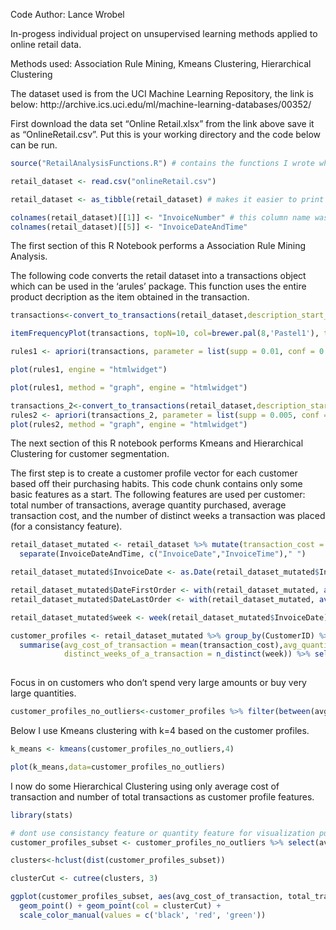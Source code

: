 Code Author: Lance Wrobel

In-progess individual project on unsupervised learning methods applied to online retail data.

Methods used: Association Rule Mining, Kmeans Clustering, Hierarchical Clustering

The dataset used is from the UCI Machine Learning Repository, the link is below:
http://archive.ics.uci.edu/ml/machine-learning-databases/00352/

First download the data set "Online Retail.xlsx" from the link above save it as "OnlineRetail.csv". Put this is your working directory and the code below can be run.

```{r}
source("RetailAnalysisFunctions.R") # contains the functions I wrote which are called from this notebook
```

```{r}
retail_dataset <- read.csv("onlineRetail.csv")

retail_dataset <- as_tibble(retail_dataset) # makes it easier to print the dataset and check columns

colnames(retail_dataset)[[1]] <- "InvoiceNumber" # this column name was orginally read in wrong
colnames(retail_dataset)[[5]] <- "InvoiceDateAndTime"
```

The first section of this R Notebook performs a Association Rule Mining Analysis.

The following code converts the retail dataset into a transactions object which can be used in the 'arules' package. This function uses the entire product decription as the item obtained in the transaction.
```{r}
transactions<-convert_to_transactions(retail_dataset,description_start_end=c(0,0)) 
```



```{r}

itemFrequencyPlot(transactions, topN=10, col=brewer.pal(8,'Pastel1'), type="absolute", main="Item Frequency") 
```

```{r}
rules1 <- apriori(transactions, parameter = list(supp = 0.01, conf = 0.70)) 
```



```{r}
plot(rules1, engine = "htmlwidget")
```

```{r}
plot(rules1, method = "graph", engine = "htmlwidget")
```

```{r}
transactions_2<-convert_to_transactions(retail_dataset,description_start_end=c(3,6))
rules2 <- apriori(transactions_2, parameter = list(supp = 0.005, conf = 0.70)) 
plot(rules2, method = "graph", engine = "htmlwidget")
```

The next section of this R notebook performs Kmeans and Hierarchical Clustering for customer segmentation.

The first step is to create a customer profile vector for each customer based off their purchasing habits. This code chunk contains only some basic features as a start. The following features are used per customer: total number of transactions, average quantity purchased, average transaction cost, and the number of distinct weeks a transaction was placed (for a consistancy feature). 
```{r}
retail_dataset_mutated <- retail_dataset %>% mutate(transaction_cost = UnitPrice*Quantity) %>%
  separate(InvoiceDateAndTime, c("InvoiceDate","InvoiceTime")," ")

retail_dataset_mutated$InvoiceDate <- as.Date(retail_dataset_mutated$InvoiceDate,"%m/%d/%Y")

retail_dataset_mutated$DateFirstOrder <- with(retail_dataset_mutated, ave(InvoiceDate,CustomerID, FUN = min))
retail_dataset_mutated$DateLastOrder <- with(retail_dataset_mutated, ave(InvoiceDate,CustomerID, FUN = max))

retail_dataset_mutated$week <- week(retail_dataset_mutated$InvoiceDate)

customer_profiles <- retail_dataset_mutated %>% group_by(CustomerID) %>% 
  summarise(avg_cost_of_transaction = mean(transaction_cost),avg_quantity_bought = mean(Quantity),total_transactions = n(),
            distinct_weeks_of_a_transaction = n_distinct(week)) %>% select(-CustomerID)
  
```

Focus in on customers who don't spend very large amounts or buy very large quantities.
```{r}
customer_profiles_no_outliers<-customer_profiles %>% filter(between(avg_quantity_bought, 0,50), between(avg_cost_of_transaction,0, 60),between(total_transactions, 1,50))
```


Below I use Kmeans clustering with k=4 based on the customer profiles.
```{r}
k_means <- kmeans(customer_profiles_no_outliers,4)

plot(k_means,data=customer_profiles_no_outliers)
```


I now do some Hierarchical Clustering using only average cost of transaction and number of total transactions as customer profile features.

```{r}
library(stats)

# dont use consistancy feature or quantity feature for visualization purposes
customer_profiles_subset <- customer_profiles_no_outliers %>% select(avg_cost_of_transaction, total_transactions)

clusters<-hclust(dist(customer_profiles_subset)) 

clusterCut <- cutree(clusters, 3)

ggplot(customer_profiles_subset, aes(avg_cost_of_transaction, total_transactions)) + 
  geom_point() + geom_point(col = clusterCut) + 
  scale_color_manual(values = c('black', 'red', 'green'))
```

